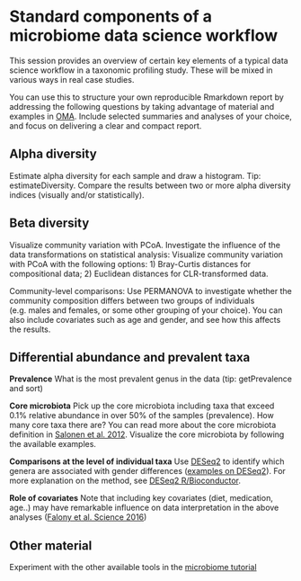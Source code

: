 # Standard components of a microbiome data science workflow

This session provides an overview of certain key elements of a typical
data science workflow in a taxonomic profiling study. These will be
mixed in various ways in real case studies.

You can use this to structure your own reproducible Rmarkdown report
by addressing the following questions by taking advantage of material
and examples in [OMA](https://microbiome.github.io/OMA/). Include
selected summaries and analyses of your choice, and focus on
delivering a clear and compact report.


## Alpha diversity

Estimate alpha diversity for each sample and draw a histogram. Tip:
estimateDiversity. Compare the results between two or more alpha
diversity indices (visually and/or statistically).


## Beta diversity

Visualize community variation with PCoA.  Investigate the influence of
the data transformations on statistical analysis: Visualize community
variation with PCoA with the following options: 1) Bray-Curtis
distances for compositional data; 2) Euclidean distances for
CLR-transformed data.

Community-level comparisons: Use PERMANOVA to investigate whether the
community composition differs between two groups of individuals
(e.g. males and females, or some other grouping of your choice). You
can also include covariates such as age and gender, and see how this
affects the results.


## Differential abundance and prevalent taxa

**Prevalence** What is the most prevalent genus in the data (tip:
getPrevalence and sort)

**Core microbiota** Pick up the core microbiota including taxa that
exceed 0.1% relative abundance in over 50% of the samples
(prevalence). How many core taxa there are? You can read more about
the core microbiota definition in [Salonen et
al. 2012](https://www.clinicalmicrobiologyandinfection.com/article/S1198-743X(14)60962-9/fulltext).
Visualize the core microbiota by following the available examples.

**Comparisons at the level of individual taxa** Use
[DESeq2](https://genomebiology.biomedcentral.com/articles/10.1186/s13059-014-0550-8)
   to identify which genera are associated with gender differences
   ([examples on
   DESeq2](https://microbiome.github.io/tutorials/all.html)). For more
   explanation on the method, see [DESeq2
   R/Bioconductor](http://bioconductor.org/packages/devel/bioc/vignettes/DESeq2/inst/doc/DESeq2.html).

**Role of covariates** Note that including key covariates (diet,
medication, age..) may have remarkable influence on data
interpretation in the above analyses ([Falony et al. Science
2016](https://science.sciencemag.org/content/352/6285/560.abstract?ijkey=ADV4ZnF4mHYIg&keytype=ref&siteid=sci))

## Other material

Experiment with the other available tools in the [microbiome
tutorial](https://microbiome.github.io/tutorials/)

